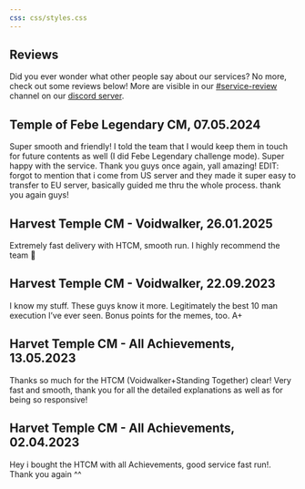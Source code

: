 ```yaml
---
css: css/styles.css
---
```

::: {.textbox}
# Reviews

Did you ever wonder what other people say about our services? No more, check out some reviews below! More are visible in our [#service-review](https://discord.com/channels/1088746118227165246/1090295820026396854) channel on our [discord server](https://discord.gg/VBA4hbkzVY).


::: {.callout-tip}
## Temple of Febe Legendary CM, 07.05.2024

Super smooth and friendly! I told the team that I would keep them in touch for future contents as well (I did Febe Legendary challenge mode). Super happy with the service. Thank you guys once again, yall amazing!   EDIT: forgot to mention that i come from US server and they made it super easy to transfer to EU server, basically guided me thru the whole process. thank you again guys! 
:::


::: {.callout-tip}
## Harvest Temple CM - Voidwalker, 26.01.2025

Extremely fast delivery with HTCM, smooth run. I highly recommend the team 🙂
:::

::: {.callout-tip}
## Harvest Temple CM - Voidwalker, 22.09.2023

I know my stuff. These guys know it more. Legitimately the best 10 man execution I've ever seen. 
Bonus points for the memes, too. 
A+
:::


::: {.callout-tip}
## Harvet Temple CM - All Achievements, 13.05.2023

Thanks so much for the HTCM (Voidwalker+Standing Together) clear! Very fast and smooth, thank you for all the detailed explanations as well as for being so responsive! 
:::

::: {.callout-tip}
## Harvet Temple CM - All Achievements, 02.04.2023

Hey i bought the HTCM with all Achievements, good service fast run!. Thank you again ^^

:::
:::